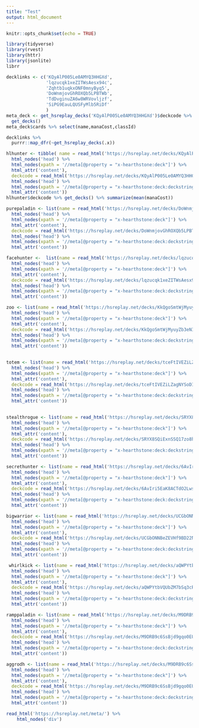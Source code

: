 ```yaml
---
title: "Test"
output: html_document
---
```


```r
knitr::opts_chunk$set(echo = TRUE)
```

```r
library(tidyverse)
library(rvest)
library(httr)
library(jsonlite)
librr
```

```r
decklinks <- c('KQyAlP005Le0AMYQ3HHGXd',
               'lqzucqk1xeZITWsAesx94c',
               'Zqhtb1uqkxONF0mnyByq5',
               'DoWnmjovGhROXQb5LPBTWb',
               'TdDvginuZA6w8WRVovljzf',
               'SiPG9EauLQUSFyMlb5RiDf'
               )
meta_deck <- get_hsreplay_decks('KQyAlP005Le0AMYQ3HHGXd')$deckcode %>% 
  get_decks() 
meta_deck$cards %>% select(name,manaCost,classId)
```


```r
decklinks %>% 
  purrr::map_dfr(~get_hsreplay_decks(.x))

```


```r
hlhunter <- tibble( name = read_html('https://hsreplay.net/decks/KQyAlP005Le0AMYQ3HHGXd/') %>% 
  html_nodes('head') %>% 
  html_nodes(xpath = '//meta[@property = "x-hearthstone:deck"]') %>% 
  html_attr('content'),
  deckcode = read_html('https://hsreplay.net/decks/KQyAlP005Le0AMYQ3HHGXd/') %>% 
  html_nodes('head') %>% 
  html_nodes(xpath = '//meta[@property = "x-hearthstone:deck:deckstring"]') %>% 
  html_attr('content'))
hlhunter$deckcode %>% get_decks() %>% summarize(mean(manaCost))
```

```r
purepaladin <- list(name = read_html('https://hsreplay.net/decks/DoWnmjovGhROXQb5LPBTWb/') %>% 
  html_nodes('head') %>% 
  html_nodes(xpath = '//meta[@property = "x-hearthstone:deck"]') %>% 
  html_attr('content'),
  deckcode = read_html('https://hsreplay.net/decks/DoWnmjovGhROXQb5LPBTWb/') %>% 
  html_nodes('head') %>% 
  html_nodes(xpath = '//meta[@property = "x-hearthstone:deck:deckstring"]') %>% 
  html_attr('content'))
```

```r
facehunter <-  list(name = read_html('https://hsreplay.net/decks/lqzucqk1xeZITWsAesx94c/') %>% 
  html_nodes('head') %>% 
  html_nodes(xpath = '//meta[@property = "x-hearthstone:deck"]') %>% 
  html_attr('content'),
  deckcode = read_html('https://hsreplay.net/decks/lqzucqk1xeZITWsAesx94c/') %>% 
  html_nodes('head') %>% 
  html_nodes(xpath = '//meta[@property = "x-hearthstone:deck:deckstring"]') %>% 
  html_attr('content'))
```
  

```r
zoo <- list(name = read_html('https://hsreplay.net/decks/KkQgoSmtWjMyuyZb3eNIge/') %>% 
  html_nodes('head') %>% 
  html_nodes(xpath = '//meta[@property = "x-hearthstone:deck"]') %>% 
  html_attr('content'),
  deckcode = read_html('https://hsreplay.net/decks/KkQgoSmtWjMyuyZb3eNIge/') %>% 
  html_nodes('head') %>% 
  html_nodes(xpath = '//meta[@property = "x-hearthstone:deck:deckstring"]') %>% 
  html_attr('content'))
  
```

```r
totem <- list(name = read_html('https://hsreplay.net/decks/tceFtIVEZiLZagNYSoDIcb/') %>% 
  html_nodes('head') %>% 
  html_nodes(xpath = '//meta[@property = "x-hearthstone:deck"]') %>% 
  html_attr('content'),
  deckcode = read_html('https://hsreplay.net/decks/tceFtIVEZiLZagNYSoDIcb/') %>% 
  html_nodes('head') %>% 
  html_nodes(xpath = '//meta[@property = "x-hearthstone:deck:deckstring"]') %>% 
  html_attr('content'))
  
```


```r
stealthrogue <- list(name = read_html('https://hsreplay.net/decks/SRYX8SQiExnSSQ17zo8hOb/') %>% 
  html_nodes('head') %>% 
  html_nodes(xpath = '//meta[@property = "x-hearthstone:deck"]') %>% 
  html_attr('content'),
  deckcode = read_html('https://hsreplay.net/decks/SRYX8SQiExnSSQ17zo8hOb/') %>% 
  html_nodes('head') %>% 
  html_nodes(xpath = '//meta[@property = "x-hearthstone:deck:deckstring"]') %>% 
  html_attr('content'))
```


```r
secrethunter <- list(name = read_html('https://hsreplay.net/decks/6AvIri5EaK8ACTdO2LwsJg/') %>% 
  html_nodes('head') %>% 
  html_nodes(xpath = '//meta[@property = "x-hearthstone:deck"]') %>% 
  html_attr('content'),
  deckcode = read_html('https://hsreplay.net/decks/6AvIri5EaK8ACTdO2LwsJg/') %>% 
  html_nodes('head') %>% 
  html_nodes(xpath = '//meta[@property = "x-hearthstone:deck:deckstring"]') %>% 
  html_attr('content'))
```

```r
bigwarrior <- list(name = read_html('https://hsreplay.net/decks/UCGbONNBeZEVHf9BD22Nzf/') %>% 
  html_nodes('head') %>% 
  html_nodes(xpath = '//meta[@property = "x-hearthstone:deck"]') %>% 
  html_attr('content'),
  deckcode = read_html('https://hsreplay.net/decks/UCGbONNBeZEVHf9BD22Nzf/') %>% 
  html_nodes('head') %>% 
  html_nodes(xpath = '//meta[@property = "x-hearthstone:deck:deckstring"]') %>% 
  html_attr('content'))
```

```r
 whirlkick <- list(name = read_html('https://hsreplay.net/decks/aQWPYtbVQUbZM7bSq3cRKg/') %>% 
  html_nodes('head') %>% 
  html_nodes(xpath = '//meta[@property = "x-hearthstone:deck"]') %>% 
  html_attr('content'),
  deckcode = read_html('https://hsreplay.net/decks/aQWPYtbVQUbZM7bSq3cRKg/') %>% 
  html_nodes('head') %>% 
  html_nodes(xpath = '//meta[@property = "x-hearthstone:deck:deckstring"]') %>% 
  html_attr('content'))
```

```r
ramppaladin <- list(name = read_html('https://hsreplay.net/decks/M9DRB9c6SsBjd9gqo0EUuc/') %>% 
  html_nodes('head') %>% 
  html_nodes(xpath = '//meta[@property = "x-hearthstone:deck"]') %>% 
  html_attr('content'),
  deckcode = read_html('https://hsreplay.net/decks/M9DRB9c6SsBjd9gqo0EUuc/') %>% 
  html_nodes('head') %>% 
  html_nodes(xpath = '//meta[@property = "x-hearthstone:deck:deckstring"]') %>% 
  html_attr('content'))
```

```r
aggrodh <- list(name = read_html('https://hsreplay.net/decks/M9DRB9c6SsBjd9gqo0EUuc/') %>% 
  html_nodes('head') %>% 
  html_nodes(xpath = '//meta[@property = "x-hearthstone:deck"]') %>% 
  html_attr('content'),
  deckcode = read_html('https://hsreplay.net/decks/M9DRB9c6SsBjd9gqo0EUuc/') %>% 
  html_nodes('head') %>% 
  html_nodes(xpath = '//meta[@property = "x-hearthstone:deck:deckstring"]') %>% 
  html_attr('content'))
```

```r
read_html('https://hsreplay.net/meta/') %>% 
    html_nodes('div')
```

```r

```

```r

```

```r

```

